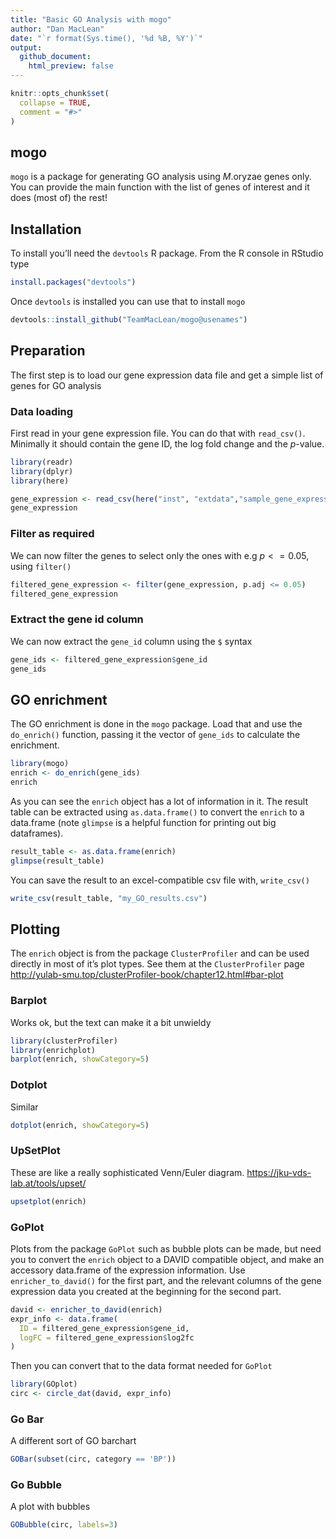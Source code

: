 ```yaml
---
title: "Basic GO Analysis with mogo"
author: "Dan MacLean"
date: "`r format(Sys.time(), '%d %B, %Y')`"
output: 
  github_document:
    html_preview: false
---
```



```r
knitr::opts_chunk$set(
  collapse = TRUE,
  comment = "#>"
)
```

## mogo

`mogo` is a package for generating GO analysis using _M_.oryzae genes only. You can provide the main function with the list of genes of interest and it does (most of) the rest!


## Installation

To install you'll need the `devtools` R package. From the R console in RStudio type 

```r
install.packages("devtools")
```

Once `devtools` is installed you can use that to install `mogo`

```r
devtools::install_github("TeamMacLean/mogo@usenames")
```


## Preparation

The first step is to load our gene expression data file and get a simple list of genes for GO analysis

### Data loading

First read in your gene expression file. You can do that with `read_csv()`. Minimally it should contain the gene ID, the log fold change and the $p$-value.


```r
library(readr)
library(dplyr)
library(here)

gene_expression <- read_csv(here("inst", "extdata","sample_gene_expression.csv"))
gene_expression
```

### Filter as required

We can now filter the genes to select only the ones with e.g $p <= 0.05$, using `filter()`

```r
filtered_gene_expression <- filter(gene_expression, p.adj <= 0.05)
filtered_gene_expression
```

### Extract the gene id column

We can now extract the `gene_id` column using the `$` syntax

```r
gene_ids <- filtered_gene_expression$gene_id
gene_ids
```

## GO enrichment

The GO enrichment is done in the `mogo` package. Load that and use the `do_enrich()` function, passing it the vector of `gene_ids` to calculate the enrichment.

```r
library(mogo)
enrich <- do_enrich(gene_ids)
enrich
```


As you can see the `enrich` object has a lot of information in it. The result table can be extracted using `as.data.frame()` to convert the `enrich` to a data.frame (note `glimpse` is a helpful function for printing out big dataframes).


```r
result_table <- as.data.frame(enrich)
glimpse(result_table)
```

You can save the result to an excel-compatible csv file with, `write_csv()`

```r
write_csv(result_table, "my_GO_results.csv")
```

## Plotting

The `enrich` object is from the package `ClusterProfiler` and can be used directly in most of it's plot types. See them at the `ClusterProfiler` page [http://yulab-smu.top/clusterProfiler-book/chapter12.html#bar-plot](http://yulab-smu.top/clusterProfiler-book/chapter12.html#bar-plot)

### Barplot

Works ok, but the text can make it a bit unwieldy

```r
library(clusterProfiler)
library(enrichplot)
barplot(enrich, showCategory=5)
```

### Dotplot

Similar

```r
dotplot(enrich, showCategory=5)
```

### UpSetPlot

These are like a really sophisticated Venn/Euler diagram. [https://jku-vds-lab.at/tools/upset/](https://jku-vds-lab.at/tools/upset/)

```r
upsetplot(enrich)
```

### GoPlot

Plots from the package `GoPlot` such as bubble plots can be made, but need you to convert the `enrich` object to a DAVID compatible object, and make an accessory data.frame of the expression information. Use `enricher_to_david()` for the first part, and the relevant columns of the gene expression data you created at the beginning for the second part.

```r
david <- enricher_to_david(enrich)
expr_info <- data.frame(
  ID = filtered_gene_expression$gene_id,
  logFC = filtered_gene_expression$log2fc
)
```

Then you can convert that to the data format needed for `GoPlot`

```r
library(GOplot)
circ <- circle_dat(david, expr_info)
```

### Go Bar

A different sort of GO barchart

```r
GOBar(subset(circ, category == 'BP'))
```

### Go Bubble

A plot with bubbles

```r
GOBubble(circ, labels=3)
```



